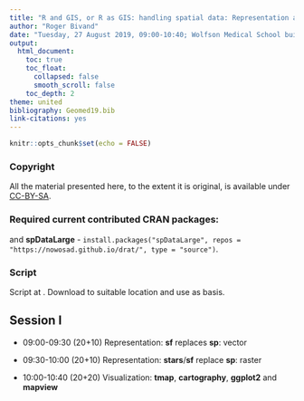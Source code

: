 ```yaml
---
title: "R and GIS, or R as GIS: handling spatial data: Representation and visualisation of spatial data"
author: "Roger Bivand"
date: "Tuesday, 27 August 2019, 09:00-10:40; Wolfson Medical School building Gannochy room"
output: 
  html_document:
    toc: true
    toc_float:
      collapsed: false
      smooth_scroll: false
    toc_depth: 2
theme: united
bibliography: Geomed19.bib
link-citations: yes
---
```


```r
knitr::opts_chunk$set(echo = FALSE)
```

### Copyright

All the material presented here, to the extent it is original, is available under [CC-BY-SA](https://creativecommons.org/licenses/by-sa/4.0/).

### Required current contributed CRAN packages:



and **spDataLarge** - `install.packages("spDataLarge", repos = "https://nowosad.github.io/drat/", type = "source")`.

### Script

Script at . Download to suitable location and use as basis.

## Session I

- 09:00-09:30 (20+10) Representation: **sf** replaces **sp**: vector

- 09:30-10:00 (20+10) Representation: **stars**/**sf** replace **sp**: raster

- 10:00-10:40 (20+20) Visualization: **tmap**, **cartography**, **ggplot2** and **mapview**





